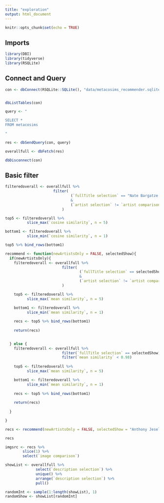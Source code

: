 ```yaml
---
title: "exploration"
output: html_document
---
```


```r
knitr::opts_chunk$set(echo = TRUE)
```

## Imports

```r
library(DBI)
library(tidyverse)
library(RSQLite)
```

## Connect and Query

```r
con <- dbConnect(RSQLite::SQLite(), "data/metacosims_recommender.sqlite")


dbListTables(con)

query <- "

SELECT * 
FROM metacosims

"

res <- dbSendQuery(con, query)

overallfull <- dbFetch(res)

dbDisconnect(con)

```

## Basic filter

```r
filteredoverall <- overallfull %>% 
                      filter(
                              (`fullTitle selection` == "Nate Bargatze: The Greatest Average American (2021)")
                              &
                              (`artist selection` != `artist comparison`)
                          )

top5 <- filteredoverall %>% 
          slice_max(`cosine similarity`, n = 5)

bottom1 <- filteredoverall %>% 
          slice_min(`cosine similarity`, n = 1)

top5 %>% bind_rows(bottom1)

```


```r
recommend <- function(newArtistsOnly = FALSE, selectedShow){
  if(newArtistsOnly){
    filteredoverall <- overallfull %>% 
                          filter(
                                  (`fullTitle selection` == selectedShow)
                                  &
                                  (`artist selection` != `artist comparison`)
                          )

    top5 <- filteredoverall %>% 
          slice_max(`mean similarity`, n = 5)

    bottom1 <- filteredoverall %>% 
          slice_min(`mean similarity`, n = 1)
    
    recs <- top5 %>% bind_rows(bottom1)
    
    return(recs)

    
  } else {
    filteredoverall <- overallfull %>% 
                          filter(`fullTitle selection` == selectedShow) %>% 
                          filter(`mean similarity` < 0.98)
                          
    top5 <- filteredoverall %>% 
          slice_max(`mean similarity`, n = 5)

    bottom1 <- filteredoverall %>% 
          slice_min(`mean similarity`, n = 1)
    
    recs <- top5 %>% bind_rows(bottom1)
    
    return(recs)
    
  }

}

recs <- recommend(newArtistsOnly = FALSE, selectedShow = "Anthony Jeselnik: Thoughts and Prayers (2015)")

recs
```

```r
imgsrc <- recs %>% 
        slice(1) %>% 
        select(`image comparison`)

showList <- overallfull %>% 
              select(`description selection`) %>%
              unique() %>% 
              arrange(`description selection`) %>% 
              pull()

randomInt <- sample(1:length(showList), 1)
randomShow <- showList[randomInt]
```

